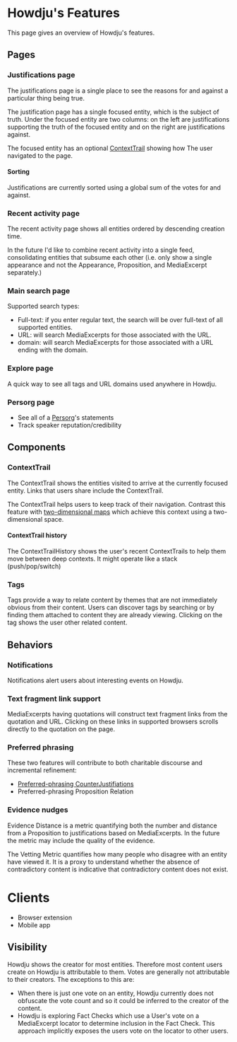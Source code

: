 # Howdju's Features


This page gives an overview of Howdju's features.

## Pages

### Justifications page

The justifications page is a single place to see the reasons for and against
a particular thing being true.

The justification page has a single focused entity, which is the subject of truth.
Under the focused entity are two columns: on the left are justifications
supporting the truth of the focused entity and on the right are justifications
against.

The focused entity has an optional [ContextTrail](#contextrail) showing how The
user navigated to the page.

#### Sorting

Justifications are currently sorted using a global sum of the votes for and
against.

### Recent activity page

The recent activity page shows all entities ordered by descending creation time.

In the future I'd like to combine recent activity into a single feed, consolidating
entities that subsume each other (i.e. only show a single appearance and not the Appearance,
Proposition, and MediaExcerpt separately.)

### Main search page

Supported search types:

- Full-text: if you enter regular text, the search will be over full-text of all supported entities.
- URL: will search MediaExcerpts for those associated with the URL.
- domain: will search MediaExcerpts for those associated with a URL ending with the domain.

### Explore page

A quick way to see all tags and URL domains used anywhere in Howdju.

### Persorg page

- See all of a [Persorg](/concepts/persorgs)'s statements
- <Feature>Track speaker reputation/credibility</Feature>

## Components

### ContextTrail

The ContextTrail shows the entities visited to arrive at the currently focused
entity. Links that users share include the ContextTrail.

The ContextTrail helps users to keep track of their navigation. Contrast this
feature with [two-dimensional maps](/design/comparisons#two-dimensional-maps)
which achieve this context using a two-dimensional space.

#### ContextTrail history

The <Feature>ContextTrailHistory</Feature> shows the user's recent ContextTrails
to help them move between deep contexts. It might operate like a stack (push/pop/switch)

### Tags

Tags provide a way to relate content by themes that are not immediately obvious
from their content. Users can discover tags by searching or by finding them
attached to content they are already viewing. Clicking on the tag shows the
user other related content.

## Behaviors

### Notifications

<Feature issueId="480">Notifications</Feature> alert users about interesting events on
Howdju.

### Text fragment link support

MediaExcerpts having quotations will construct text fragment links from the quotation
and URL. Clicking on these links in supported browsers scrolls directly to the
quotation on the page.

### Preferred phrasing

These two features will contribute to both charitable discourse and incremental
refinement:

- [Preferred-phrasing
  CounterJustifiations](/concepts/justifications#preferred-phrasing-counterjustification)
- <Feature>Preferred-phrasing Proposition Relation</Feature>

### Evidence nudges

<Feature>Evidence Distance</Feature> is a metric quantifying both the number and
distance from a Proposition to justifications based on MediaExcerpts. In the
future the metric may include the quality of the evidence.

The <Feature>Vetting Metric</Feature> quantifies how many people who disagree with
an entity have viewed it. It is a proxy to understand whether the absence of
contradictory content is indicative that contradictory content does not exist.

# Clients

- Browser extension
- Mobile app

## Visibility

Howdju shows the creator for most entities. Therefore most content users create
on Howdju is attributable to them. Votes are generally not attributable to their
creators. The exceptions to this are:

- When there is just one vote on an entity, Howdju currently does not obfuscate
  the vote count and so it could be inferred to the creator of the content.
- Howdju is exploring Fact Checks which use a User's vote on a MediaExcerpt
  locator to determine inclusion in the Fact Check. This approach implicitly
  exposes the users vote on the locator to other users.
